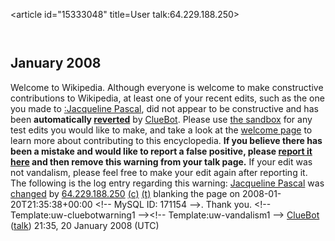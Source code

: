 <article id="15333048" title=User talk:64.229.188.250>
	<talkpage id="15333048" title="User talk:64.229.188.250">


== January 2008 ==
{{{icon|[[Image:Information.svg|left|25px]] }}}Welcome to Wikipedia. Although everyone is welcome to make constructive contributions to Wikipedia, at least one of your recent edits, such as the one you made to [[:Jacqueline Pascal]], did not appear to be constructive and has been '''automatically [[Help:Reverting|reverted]]''' by [[User:ClueBot|ClueBot]].  Please use [[Wikipedia:Sandbox|the sandbox]] for any test edits you would like to make, and take a look at the [[Wikipedia:Introduction|welcome page]] to learn more about contributing to this encyclopedia. {{User:ClueBot/Tracker}} '''If you believe there has been a mistake and would like to report a false positive, please [[User:ClueBot/FalsePositives|report it here]] and then remove this warning from your talk page.'''  If your edit was not vandalism, please feel free to make your edit again after reporting it. The following is the log entry regarding this warning: [[Jacqueline Pascal]] was [http://en.wikipedia.org/w/index.php?title=Jacqueline+Pascal&amp;diff=185714847&amp;oldid=170404224 changed] by [[User:64.229.188.250|64.229.188.250]] [[Special:Contributions/64.229.188.250|(c)]] [[User talk:64.229.188.250|(t)]] blanking the page on 2008-01-20T21:35:38+00:00 &lt;!-- MySQL ID: 171154 --&gt;. Thank you. &lt;!-- Template:uw-cluebotwarning1 --&gt;&lt;!-- Template:uw-vandalism1 --&gt; [[User:ClueBot|ClueBot]] ([[User talk:ClueBot|talk]]) 21:35, 20 January 2008 (UTC)
	</talkpage>
</article>